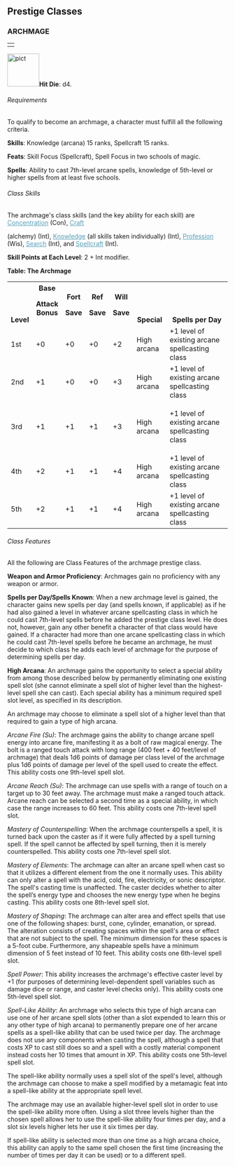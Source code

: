 
<a id="prestige-classes"></a>
<h2>
Prestige Classes
</h2><a id="archmage"></a>

<h3>
ARCHMAGE
</h3>
<table border="0" cellpadding="0" cellspacing="0" style="width: 100%">
<tbody>
<tr>
<td></td>
</tr>
</tbody>
</table>
<p class="initial">
<a href="http://www.wizards.com/dnd/images/dmg35_gallery/DMG35_PG179_WEB.jpg">
<img class="art-wide" src="pict.jpg" title="" alt="pict" style="
border: 0px solid ; width: 73px; height: 75px;" /></a><b>Hit
Die</b>: d4.
</p><a id="archmage-requirements"></a>
<h6>
Requirements
</h6>
<p class="initial">

To qualify to become an archmage, a character must fulfill all the
following criteria.
</p>
<p>
<b>Skills</b>: Knowledge (arcana) 15 ranks, Spellcraft 15 ranks.
</p>
<p>
<b>Feats</b>: Skill Focus (Spellcraft), Spell Focus in two schools
of magic.
</p>
<p>

<b>Spells</b>: Ability to cast 7th-level arcane spells, knowledge
of 5th-level or higher spells from at least five schools.
</p>
<h6>
Class Skills
</h6>
<p class="initial">
The archmage's class skills (and the key ability for each skill)
are <a style="color: rgb(87, 158, 182);"
href="skillsAll.html#concentration">Concentration</a> (Con), <a style="
color: rgb(87, 158, 182);" href="skillsAll.html#craft">Craft</a>

(alchemy) (Int), <a style="color: rgb(87, 158, 182);"
href="skillsAll.html#knowledge">Knowledge</a> (all skills taken
individually) (Int), <a style="color: rgb(87, 158, 182);"
href="skillsAll.html#profession">Profession</a> (Wis), <a style="
color: rgb(87, 158, 182);"
href="skillsAll.html#search">Search</a> (Int), and <a style="
color: rgb(87, 158, 182);"
href="skillsAll.html#spellcraft">Spellcraft</a> (Int).
</p>
<p>

<b>Skill Points at Each Level</b>: 2 + Int modifier.
</p><a id="table-the-archmage"></a>
<p>
<b>Table: The Archmage</b>
</p>
<table border="0" cellpadding="1" cellspacing="0" style="width: 100%">
<tbody>
<tr valign="bottom">

<th style="width: 7%">
Level
</th>
<th style="width: 12%">
Base

Attack Bonus
</th>
<th style="width: 7%">
Fort


Save
</th>
<th style="width: 7%">
Ref

Save
</th>
<th style="width: 7%">
Will

Save
</th>

<th style="width: 16%">
Special
</th>
<th style="width: 44%">
Spells per Day
</th>
</tr>
<tr class="odd-row">
<td>
1st
</td>

<td>
+0
</td>
<td>
+0
</td>
<td>
+0
</td>
<td>

+2
</td>
<td>
High arcana
</td>
<td>
+1 level of existing arcane spellcasting class
</td>
</tr>
<tr>

<td>
2nd
</td>
<td>
+1
</td>
<td>
+0
</td>
<td>

+0
</td>
<td>
+3
</td>
<td>
High arcana
</td>
<td>
+1 level of existing arcane spellcasting class
</td>

</tr>
<tr class="odd-row">
<td>
3rd
</td>
<td>
+1
</td>
<td>
+1
</td>

<td>
+1
</td>
<td>
+3
</td>
<td>
High arcana
</td>
<td>

+1 level of existing arcane spellcasting class
</td>
</tr>
<tr>
<td>
4th
</td>
<td>
+2
</td>

<td>
+1
</td>
<td>
+1
</td>
<td>
+4
</td>
<td>

High arcana
</td>
<td>
+1 level of existing arcane spellcasting class
</td>
</tr>
<tr class="odd-row">
<td>
5th
</td>

<td>
+2
</td>
<td>
+1
</td>
<td>
+1
</td>
<td>

+4
</td>
<td>
High arcana
</td>
<td>
+1 level of existing arcane spellcasting class
</td>
</tr>
</tbody>
</table>

<a id="archmage-class-features"></a>
<h6>
Class Features
</h6>
<p class="initial">
All the following are Class Features of the archmage prestige
class.
</p>
<p>
<b>Weapon and Armor Proficiency</b>: Archmages gain no proficiency
with any weapon or armor.
</p>

<p>
<b>Spells per Day/Spells Known</b>: When a new archmage level is
gained, the character gains new spells per day (and spells known,
if applicable) as if he had also gained a level in whatever arcane
spellcasting class in which he could cast 7th-level spells before
he added the prestige class level. He does not, however, gain any
other benefit a character of that class would have gained. If a
character had more than one arcane spellcasting class in which he
could cast 7th-level spells before he became an archmage, he must
decide to which class he adds each level of archmage for the
purpose of determining spells per day.
</p><a id="archmage-high-arcana"></a>
<p>
<b>High Arcana</b>: An archmage gains the opportunity to select a
special ability from among those described below by permanently
eliminating one existing spell slot (she cannot eliminate a spell
slot of higher level than the highest-level spell she can cast).
Each special ability has a minimum required spell slot level, as
specified in its description.
</p>
<p>
An archmage may choose to eliminate a spell slot of a higher level
than that required to gain a type of high arcana.
</p><a id="archmage-arcane-fire"></a>

<p>
<i>Arcane Fire (Su)</i>: The archmage gains the ability to change
arcane spell energy into arcane fire, manifesting it as a bolt of
raw magical energy. The bolt is a ranged touch attack with long
range (400 feet + 40 feet/level of archmage) that deals 1d6 points
of damage per class level of the archmage plus 1d6 points of
damage per level of the spell used to create the effect. This
ability costs one 9th-level spell slot.
</p><a id="archmage-arcane-reach"></a>
<p>
<i>Arcane Reach (Su)</i>: The archmage can use spells with a range
of touch on a target up to 30 feet away. The archmage must make a
ranged touch attack. Arcane reach can be selected a second time as
a special ability, in which case the range increases to 60 feet.
This ability costs one 7th-level spell slot.
</p><a id="archmage-mastery-of-counterspelling"></a>
<p>
<i>Mastery of Counterspelling</i>: When the archmage counterspells
a spell, it is turned back upon the caster as if it were fully
affected by a spell turning spell. If the spell cannot be affected
by spell turning, then it is merely counterspelled. This ability
costs one 7th-level spell slot.
</p><a id="archmage-mastery-of-elements"></a>

<p>
<i>Mastery of Elements</i>: The archmage can alter an arcane spell
when cast so that it utilizes a different element from the one it
normally uses. This ability can only alter a spell with the acid,
cold, fire, electricity, or sonic descriptor. The spell's casting
time is unaffected. The caster decides whether to alter the
spell&#8217;s energy type and chooses the new energy type when he begins
casting. This ability costs one 8th-level spell slot.
</p><a id="archmage-mastery-of-shaping"></a>
<p>
<i>Mastery of Shaping</i>: The archmage can alter area and effect
spells that use one of the following shapes: burst, cone,
cylinder, emanation, or spread. The alteration consists of
creating spaces within the spell's area or effect that are not
subject to the spell. The minimum dimension for these spaces is a
5-foot cube. Furthermore, any shapeable spells have a minimum
dimension of 5 feet instead of 10 feet. This ability costs one
6th-level spell slot.
</p><a id="archmage-spell-power"></a>
<p>
<i>Spell Power</i>: This ability increases the archmage's
effective caster level by +1 (for purposes of determining
level-dependent spell variables such as damage dice or range, and
caster level checks only). This ability costs one 5th-level spell
slot.
</p><a id="archmage-spell-like-ability"></a>

<p>
<i>Spell-Like Ability</i>: An archmage who selects this type of
high arcana can use one of her arcane spell slots (other than a
slot expended to learn this or any other type of high arcana) to
permanently prepare one of her arcane spells as a spell-like
ability that can be used twice per day. The archmage does not use
any components when casting the spell, although a spell that costs
XP to cast still does so and a spell with a costly material
component instead costs her 10 times that amount in XP. This
ability costs one 5th-level spell slot.
</p>
<p>
The spell-like ability normally uses a spell slot of the spell's
level, although the archmage can choose to make a spell modified
by a metamagic feat into a spell-like ability at the appropriate
spell level.
</p>
<p>
The archmage may use an available higher-level spell slot in order
to use the spell-like ability more often. Using a slot three
levels higher than the chosen spell allows her to use the
spell-like ability four times per day, and a slot six levels
higher lets her use it six times per day.
</p>
<p>

If spell-like ability is selected more than one time as a high
arcana choice, this ability can apply to the same spell chosen the
first time (increasing the number of times per day it can be used)
or to a different spell.
</p>



